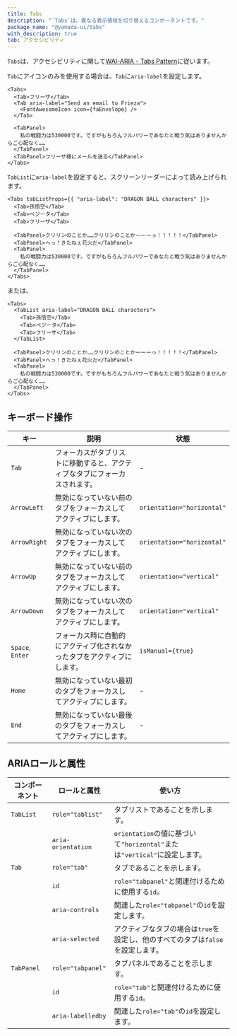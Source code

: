 ```yaml
---
title: Tabs
description: "`Tabs`は、異なる表示領域を切り替えるコンポーネントです。"
package_name: "@yamada-ui/tabs"
with_description: true
tab: アクセシビリティ
---
```


`Tabs`は、アクセシビリティに関して[WAI-ARIA - Tabs Pattern](https://www.w3.org/WAI/ARIA/apg/patterns/tabs)に従います。

`Tab`にアイコンのみを使用する場合は、`Tab`に`aria-label`を設定します。

```tsx live=false
<Tabs>
  <Tab>フリーザ</Tab>
  <Tab aria-label="Send an email to Frieza">
    <FontAwesomeIcon icon={faEnvelope} />
  </Tab>

  <TabPanel>
    私の戦闘力は530000です。ですがもちろんフルパワーであなたと戦う気はありませんからご心配なく……
  </TabPanel>
  <TabPanel>フリーザ様にメールを送る</TabPanel>
</Tabs>
```

`TabList`に`aria-label`を設定すると、スクリーンリーダーによって読み上げられます。

```tsx live=false
<Tabs tabListProps={{ "aria-label": "DRAGON BALL characters" }}>
  <Tab>孫悟空</Tab>
  <Tab>ベジータ</Tab>
  <Tab>フリーザ</Tab>

  <TabPanel>クリリンのことか……クリリンのことかーーーっ！！！！！</TabPanel>
  <TabPanel>へっ！きたねぇ花火だ</TabPanel>
  <TabPanel>
    私の戦闘力は530000です。ですがもちろんフルパワーであなたと戦う気はありませんからご心配なく……
  </TabPanel>
</Tabs>
```

または、

```tsx live=false
<Tabs>
  <TabList aria-label="DRAGON BALL characters">
    <Tab>孫悟空</Tab>
    <Tab>ベジータ</Tab>
    <Tab>フリーザ</Tab>
  </TabList>

  <TabPanel>クリリンのことか……クリリンのことかーーーっ！！！！！</TabPanel>
  <TabPanel>へっ！きたねぇ花火だ</TabPanel>
  <TabPanel>
    私の戦闘力は530000です。ですがもちろんフルパワーであなたと戦う気はありませんからご心配なく……
  </TabPanel>
</Tabs>
```

## キーボード操作

| キー             | 説明                                                                       | 状態                       |
| ---------------- | -------------------------------------------------------------------------- | -------------------------- |
| `Tab`            | フォーカスがタブリストに移動すると、アクティブなタブにフォーカスされます。 | -                          |
| `ArrowLeft`      | 無効になっていない前のタブをフォーカスしてアクティブにします。             | `orientation="horizontal"` |
| `ArrowRight`     | 無効になっていない次のタブをフォーカスしてアクティブにします。             | `orientation="horizontal"` |
| `ArrowUp`        | 無効になっていない前のタブをフォーカスしてアクティブにします。             | `orientation="vertical"`   |
| `ArrowDown`      | 無効になっていない次のタブをフォーカスしてアクティブにします。             | `orientation="vertical"`   |
| `Space`, `Enter` | フォーカス時に自動的にアクティブ化されなかったタブをアクティブにします。   | `isManual={true}`          |
| `Home`           | 無効になっていない最初のタブをフォーカスしてアクティブにします。           | -                          |
| `End`            | 無効になっていない最後のタブをフォーカスしてアクティブにします。           | -                          |

## ARIAロールと属性

| コンポーネント | ロールと属性       | 使い方                                                                          |
| -------------- | ------------------ | ------------------------------------------------------------------------------- |
| `TabList`      | `role="tablist"`   | タブリストであることを示します。                                                |
|                | `aria-orientation` | `orientation`の値に基づいて`"horizontal"`または`"vertical"`に設定します。       |
| `Tab`          | `role="tab"`       | タブであることを示します。                                                      |
|                | `id`               | `role="tabpanel"`と関連付けるために使用する`id`。                               |
|                | `aria-controls`    | 関連した`role="tabpanel"`の`id`を設定します。                                   |
|                | `aria-selected`    | アクティブなタブの場合は`true`を設定し、他のすべてのタブは`false`を設定します。 |
| `TabPanel`     | `role="tabpanel"`  | タブパネルであることを示します。                                                |
|                | `id`               | `role="tab"`と関連付けるために使用する`id`。                                    |
|                | `aria-labelledby`  | 関連した`role="tab"`の`id`を設定します。                                        |
